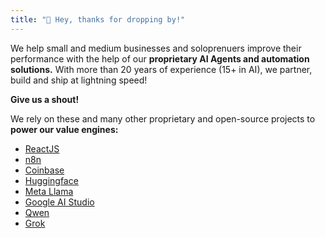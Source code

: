 ```yaml
---
title: "👋 Hey, thanks for dropping by!"
---
```


We help small and medium businesses and soloprenuers improve their performance with the help of our **proprietary AI Agents and automation solutions.**  With more than 20 years of experience (15+ in AI), we partner, build and ship at lightning speed!

**Give us a shout!**

We rely on these and many other proprietary and open-source projects to **power our value engines:**

- [ReactJS](https://reactjs.org)
- [n8n](https://n8n.io)
- [Coinbase](https://coinbase.com)
- [Huggingface](https://huggingface.co/)
- [Meta Llama](https://www.llama.com/)
- [Google AI Studio](https://aistudio.google.com/)
- [Qwen](https://github.com/QwenLM/Qwen/)
- [Grok](https://grok.com/)
